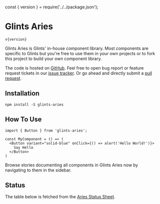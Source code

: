 const { version } = require('../../package.json');

<Meta title="Introduction" />

# Glints Aries

<code>v{version}</code>

Glints Aries is Glints' in-house component library. Most components are specific to Glints but you're free to use them in your own projects or to fork this project to build your own component library.

The code is hosted on [GitHub](https://github.com/glints-dev/glints-aries). Feel free to open bug report or feature request tickets in our [issue tracker](https://github.com/glints-dev/glints-aries/issues). Or go ahead and directly submit a [pull request](https://github.com/glints-dev/glints-aries/pulls).

## Installation

```
npm install -S glints-aries
```

## How To Use

```
import { Button } from 'glints-aries';

const MyComponent = () => (
  <Button variant="solid-blue" onClick={() => alert('Hello World!')}>
    Say Hello
  </Button>
)
```

Browse stories documenting all components in Glints Aries now by navigating to them in the sidebar.

## Status

The table below is fetched from the [Aries Status Sheet](https://docs.google.com/spreadsheets/d/1O9WY_x9MmzRIbskPE-2_TsKgOz3N7C61iEqcx6zWln8/edit?usp=sharing).

<AriesStatus />
